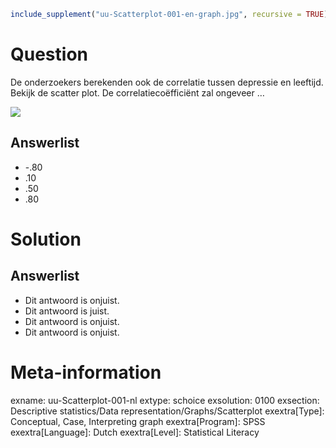 ```r
include_supplement("uu-Scatterplot-001-en-graph.jpg", recursive = TRUE)
```

Question
========
De onderzoekers berekenden ook de correlatie tussen depressie en leeftijd. Bekijk de scatter plot. De correlatiecoëfficiënt zal ongeveer ...

![](uu-Scatterplot-001-en-graph.jpg)

Answerlist
----------
* -.80
* .10
* .50
* .80


Solution
========


Answerlist
----------
* Dit antwoord is onjuist.
* Dit antwoord is juist.
* Dit antwoord is onjuist.
* Dit antwoord is onjuist.

Meta-information
================
exname: uu-Scatterplot-001-nl
extype: schoice
exsolution: 0100
exsection: Descriptive statistics/Data representation/Graphs/Scatterplot
exextra[Type]: Conceptual, Case, Interpreting graph
exextra[Program]: SPSS
exextra[Language]: Dutch
exextra[Level]: Statistical Literacy
